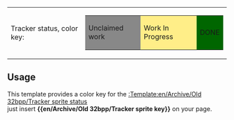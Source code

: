 {|
|Tracker status, color key:
|
{|border="2"
|style="background:#888888;" | Unclaimed work
|style="background:#FFEE88;" | Work In Progress
|style="background:#006600;" | DONE
|}
|}<noinclude>


== Usage ==

This template provides a color key for the [[:Template:en/Archive/Old 32bpp/Tracker sprite status]]<br />
just insert '''<nowiki>{{en/Archive/Old 32bpp/Tracker sprite key}}</nowiki>''' on your page.

</noinclude>